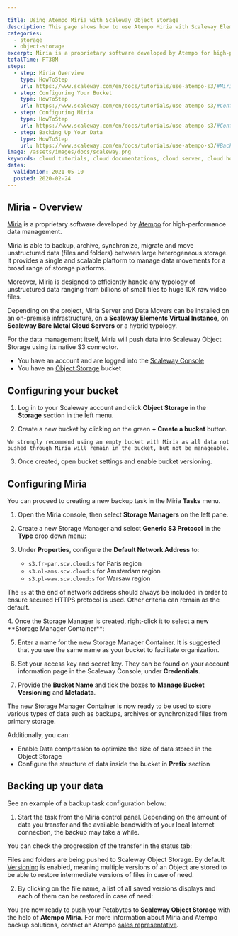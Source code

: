 ```yaml
---

title: Using Atempo Miria with Scaleway Object Storage
description: This page shows how to use Atempo Miria with Scaleway Elements Object Storage.
categories:
  - storage
  - object-storage
excerpt: Miria is a proprietary software developed by Atempo for high-performance data management. Depending on the project, Miria Server and Data Movers can be installed on an on-premise infrastructure, on a Scaleway Elements Virtual Instance, on Scaleway Bare Metal Cloud Servers or a Hybrid typology. For the data management itself, Miria will push data into Scaleway Object Storage using its native S3 connector.
totalTime: PT30M
steps:
  - step: Miria Overview
    type: HowToStep
    url: https://www.scaleway.com/en/docs/tutorials/use-atempo-s3/#Miria-Overview
  - step: Configuring Your Bucket
    type: HowToStep
    url: https://www.scaleway.com/en/docs/tutorials/use-atempo-s3/#Configuring-your-bucket
  - step: Configuring Miria
    type: HowToStep
    url: https://www.scaleway.com/en/docs/tutorials/use-atempo-s3/#Configuring-Miria
  - step: Backing Up Your Data
    type: HowToStep
    url: https://www.scaleway.com/en/docs/tutorials/use-atempo-s3/#Backing-up-your-data
image: /assets/images/docs/scaleway.png
keywords: cloud tutorials, cloud documentations, cloud server, cloud hosting, scalability, cloud, instance, cloud server, bare metal, baremetal, server, miria, atempo, atempo miria, object storage, storage, s3, backup, backup synchronization, data migration, data management, data.
dates:
  validation: 2021-05-10
  posted: 2020-02-24
---
```


## Miria - Overview

[Miria](https://www.atempo.com/products/miria-backup-and-migration-for-large-file-storages/) is a proprietary software developed by [Atempo](https://www.atempo.com/) for high-performance data management.

Miria is able to backup, archive, synchronize, migrate and move unstructured data (files and folders) between large heterogeneous storage. It provides a single and scalable plaftorm to manage data movements for a broad range of storage platforms.

Moreover, Miria is designed to efficiently handle any typology of unstructured data ranging from billions of small files to huge 10K raw video files.

Depending on the project, Miria Server and Data Movers can be installed on an on-premise infrastructure, on a **Scaleway Elements Virtual Instance**, on **Scaleway Bare Metal Cloud Servers** or a hybrid typology.

For the data management itself, Miria will push data into Scaleway Object Storage using its native S3 connector.

<Lightbox src="scaleway-schema.jpg" alt="" />

<Message type="requirement">

- You have an account and are logged into the [Scaleway Console](https://console.scaleway.com)
- You have an [Object Storage](/storage/object/concepts/#bucket) bucket

</Message>

## Configuring your bucket

1. Log in to your Scaleway account and click **Object Storage** in the **Storage** section in the left menu.

2. Create a new bucket by clicking on the green **+ Create a bucket** button.

  <Message type="important">

    We strongly recommend using an empty bucket with Miria as all data not pushed through Miria will remain in the bucket, but not be manageable.

  </Message>

  <Lightbox src="scaleway-create-a-bucket.png" alt="" />

3. Once created, open bucket settings and enable bucket versioning.
  <Lightbox src="scaleway-enable-bucket-versioning.png" alt="" />

## Configuring Miria

You can proceed to creating a new backup task in the Miria **Tasks** menu.

1. Open the Miria console, then select **Storage Managers** on the left pane.

2. Create a new Storage Manager and select **Generic S3 Protocol** in the **Type** drop down menu:
  <Lightbox src="scaleway-miria-storage-manager.png" alt="" />

3. Under **Properties**, configure the **Default Network Address** to:

    - `s3.fr-par.scw.cloud:s` for Paris region
    - `s3.nl-ams.scw.cloud:s` for Amsterdam region
    - `s3.pl-waw.scw.cloud:s` for Warsaw region

  <Message type="note">

  The `:s` at the end of network address should always be included in order to ensure secured HTTPS protocol is used.
  Other criteria can remain as the default.

  </Message>

  <Lightbox src="scaleway-configure-default-network-properties.png" alt="" />
4. Once the Storage Manager is created, right-click it to select a new **Storage
Manager Container**:
  <Lightbox src="scaleway-new-storage-manager-container.png" alt="" />

5. Enter a name for the new Storage Manager Container. It is suggested that you use the same name as your bucket to facilitate organization.

6. Set your access key and secret key. They can be found on your account information page in the Scaleway Console, under **Credentials**.

7. Provide the **Bucket Name** and tick the boxes to **Manage Bucket Versioning** and **Metadata**.

<Lightbox src="scaleway-bucket-atempo-miria.png" alt="" />

  The new Storage Manager Container is now ready to be used to store various types
  of data such as backups, archives or synchronized files from primary storage.

<Message type="tip">

Additionally, you can:

- Enable Data compression to optimize the size of data stored in the Object Storage
- Configure the structure of data inside the bucket in **Prefix** section

</Message>

## Backing up your data

See an example of a backup task configuration below:

<Lightbox src="scaleway-example-of-task-configuration.png" alt="" />

1. Start the task from the Miria control panel. Depending on the amount of data you transfer and the available bandwidth of your local Internet connection, the backup may take a while.

  You can check the progression of the transfer in the status tab:

  <Lightbox src="scaleway-check-progression.png" alt="" />

Files and folders are being pushed to Scaleway Object Storage. By default [Versioning](/storage/object/api-cli/bucket-operations/#put-bucket-versioning) is enabled, meaning multiple versions of an Object are stored to be able to restore intermediate versions of files in case of need.

  <Lightbox
    src="scaleway-files-and-folders-pushed-into-object-storage.png"
    alt=""
  />

2. By clicking on the file name, a list of all saved versions displays and each of them can be restored in case of need:

  <Lightbox src="scaleway-3rd-party-licenses.png" alt="" />

  You are now ready to push your Petabytes to **Scaleway Object Storage** with the
  help of **Atempo Miria**. For more information about Miria and Atempo backup solutions,
  contact an Atempo [sales representative](https://www.atempo.com/contact-atempo/).
